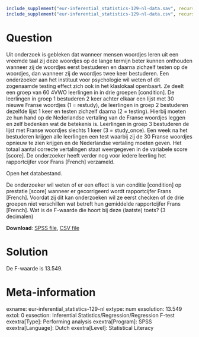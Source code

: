 ```{r, echo = FALSE, results = "hide"}
include_supplement("eur-inferential_statistics-129-nl-data.sav", recursive = TRUE)
include_supplement("eur-inferential_statistics-129-nl-data.csv", recursive = TRUE)
```

Question
========
Uit onderzoek is gebleken dat wanneer mensen woordjes leren uit een vreemde taal zij deze woordjes op de lange termijn beter kunnen onthouden wanneer zij de woordjes eerst bestuderen en daarna zichzelf testen op de woordjes, dan wanneer zij de woordjes twee keer bestuderen. Een onderzoeker aan het instituut voor psychologie wil weten of dit zogenaamde testing effect zich ook in het klaslokaal openbaart. Ze deelt een groep van 60 4VWO leerlingen in in drie groepen [condition]. De leerlingen in groep 1 bestuderen 2 keer achter elkaar een lijst met 30 nieuwe Franse woordjes (1 = restudy), de leerlingen in groep 2 bestuderen dezelfde lijst 1 keer en testen zichzelf daarna (2 = testing). Hierbij moeten ze hun hand op de Nederlandse vertaling van de Franse woordjes leggen en zelf bedenken wat de betekenis is. Leerlingen in groep 3 bestuderen de lijst met Franse woordjes slechts 1 keer (3 = study_once). Een week na het bestuderen krijgen alle leerlingen een test waarbij zij de 30 Franse woordjes opnieuw te zien krijgen en de Nederlandse vertaling moeten geven. Het totaal aantal correcte vertalingen staat weergegeven in de variabele score [score]. De onderzoeker heeft verder nog voor iedere leerling het rapportcijfer voor Frans [French] verzameld.

Open het databestand.

De onderzoeker wil weten of er een effect is van conditie [condition] op prestatie [score] wanneer er gecorrigeerd wordt rapportcijfer Frans [French]. Voordat zij dit kan onderzoeken wil ze eerst checken of de drie groepen niet verschillen wat betreft hun gemiddelde rapportcijfer Frans [French]. Wat is de F-waarde die hoort bij deze (laatste) toets? (3 decimalen)

**Download**: [SPSS file](eur-inferential_statistics-129-nl-data.sav), [CSV file](eur-inferential_statistics-129-nl-data.csv)


Solution
========
De F-waarde is 13.549.


Meta-information
================
exname: eur-inferential_statistics-129-nl
extype: num
exsolution: 13.549
extol: 0
exsection: Inferential Statistics/Regression/Regression F-test
exextra[Type]: Performing analysis
exextra[Program]: SPSS
exextra[Language]: Dutch
exextra[Level]: Statistical Literacy